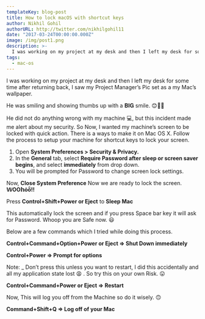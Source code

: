 ```yaml
---
templateKey: blog-post
title: How to lock macOS with shortcut keys
author: Nikhil Gohil
authorURL: http://twitter.com/nikhilgohil11
date: "2017-03-24T00:00:00.000Z"
image: /img/post1.png
description: >-
  I was working on my project at my desk and then I left my desk for some time after returning back, I saw my Project Manager’s Pic set as a my Mac’s wallpaper.
tags:
  - mac-os
---
```


I was working on my project at my desk and then I left my desk for some time after returning back, I saw my Project Manager’s Pic set as a my Mac’s wallpaper.

He was smiling and showing thumbs up with a 𝐁𝐈𝐆 smile. 😊👍🏻

He did not do anything wrong with my machine 💻, but this incident made me alert about my security.
So Now, I wanted my machine’s screen to be locked with quick action. There is a ways to make it on Mac OS X. Follow the process to setup your machine for shortcut keys to lock your screen.

1. Open **System Preferences > Security & Privacy.**
2. In the **General** tab, select **Require Password after sleep or screen saver begins**, and select **immediately** from drop down.
3. You will be prompted for Password to change screen lock settings. 

Now, **Close System Preference** Now we are ready to lock the screen. **𝕎OO𝕙ȯȫ‼**

Press **Control+Shift+Power or Eject** to **Sleep Mac**

This automatically lock the screen and if you press Space bar key it will ask for Password. Whoop you are Safe now. 😃

Below are a few commands which I tried while doing this process.

**Control+Command+Option+Power or Eject => Shut Down immediately**

**Control+Power => Prompt for options**

Note: _ Don’t press this unless you want to restart, I did this accidentally and all my application state lost 😩 . So try this on your own Risk. 😛

<b>Control+Command+Power or Eject => Restart</b>

Now, This will log you off from the Machine so do it wisely. 🙃

<b>Command+Shift+Q => Log off of your Mac</b>
